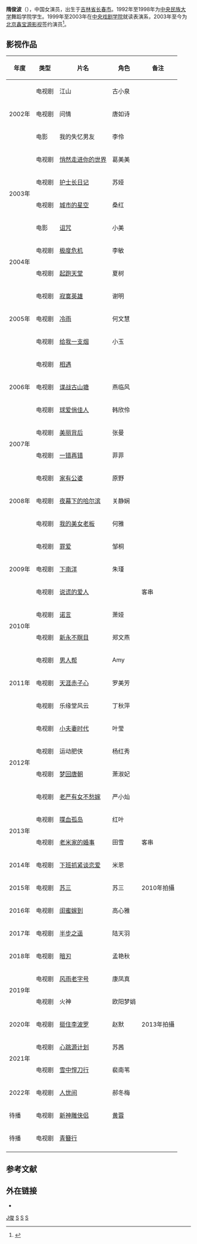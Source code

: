 {{藝人
| 姓名 = 隋俊波
| 類型 = 女演員
| 圖片 = 
| 圖片尺寸 = 
| 圖片簡介 = 
| 英文名 = Junbo Sui
| 綽號 = 波波
| 國籍 = {{PRC}}
| 民族 = [[漢族|漢族]]
| 籍貫 = 
| 出生日期 = {{birth_date_and age|1979|11|25}}
| 出生地點 = {{CHN}}[[吉林省|吉林省]][[长春市|长春市]]
| 職業 = [[演員|演員]]
| 語言 = [[普通話|普通話]]
| 父母 = 
| 教育程度 = [[中央戏剧学院|中央戏剧学院]]表演系
| 音樂類型 = 
| 出道日期 = 
| 代表作 =  
| 活躍年代 = 2003年至今
| 經紀公司 = [[北京鑫宝源影视|北京鑫宝源影视]]}}
'''隋俊波'''（{{bd|1979年|11月25日|}}），中国女演员，出生于[[吉林省|吉林省]][[长春市|长春市]]。1992年至1998年为[[中央民族大学|中央民族大学]]舞蹈学院学生。1999年至2003年在[[中央戏剧学院|中央戏剧学院]]就读表演系，2003年至今为[[北京鑫宝源影视|北京鑫宝源影视]]签约演员<ref>{{cite web|title=隋俊波详细介绍|url=http://data.yule.sohu.com/star/data/17/17360/details.shtml|accessdate=2013-06-08|deadurl=yes|archiveurl=https://web.archive.org/web/20120805164234/http://data.yule.sohu.com/star/data/17/17360/details.shtml|archivedate=2012-08-05}}</ref>。

==影视作品==
{|class="wikitable"
!年度||类型||片名||角色||备注 
|-
|rowspan="3" |2002年||电视剧||江山||古小泉||
|-
|电视剧||问情||唐如诗||
|-
|电影||我的失忆男友||李伶||
|-
|rowspan="4" |2003年||电视剧||[[悄然走进你的世界|悄然走进你的世界]]||葛美美 ||
|-
|电视剧||[[护士长日记|护士长日记]]||苏娅 ||
|-
|电视剧||[[城市的星空|城市的星空]]||桑红||
|-
|电影||[[诅咒|诅咒]]||小美||
|-
|rowspan="2" |2004年 ||电视剧||[[极度危机|极度危机]]||李敏||
|-
|电视剧||[[起跑天堂|起跑天堂]]||夏树||
|-
|rowspan="3" |2005年||电视剧||[[寂寞英雄|寂寞英雄]]||谢明||
|-
|电视剧||[[冷雨|冷雨]]||何文慧||
|-
|电视剧||[[给我一支烟|给我一支烟]]||小玉||
|-
|rowspan="3" |2006年||电视剧||[[相遇|相遇]]|| ||
|-
|电视剧||[[谍战古山塘|谍战古山塘]]||燕临风||
|-
|电视剧||[[球爱俏佳人|球爱俏佳人]]||韩欣伶||
|-
|rowspan="2" |2007年||电视剧||[[美丽背后|美丽背后]]||张曼||
|-
|电视剧||[[一错再错|一错再错]]||菲菲||
|-
|rowspan="3" |2008年||电视剧||[[家有公婆|家有公婆]]||原野||
|-
|电视剧||[[夜幕下的哈尔滨|夜幕下的哈尔滨]]||关静娴||
|-
|电视剧||[[我的美女老板|我的美女老板]]||何雅||
|-
|rowspan="3" |2009年||电视剧||[[罪爱|罪爱]]||邹桐||
|-
|电视剧||[[下南洋|下南洋]]||朱瑾||
|-
|电视剧||[[说谎的爱人|说谎的爱人]]|| ||客串
|-
|rowspan="2" |2010年 ||电视剧||[[诺言|诺言]]||萧娅||
|-
|电视剧||[[新永不瞑目|新永不瞑目]]||郑文燕||
|-
|rowspan="3" |2011年 ||电视剧||[[男人帮|男人帮]]||Amy||
|-
|电视剧||[[天涯赤子心|天涯赤子心]]||罗美芳||
|-
|电视剧||乐缘堂风云||丁秋萍||
|-
|rowspan="4"|2012年 ||电视剧||[[小夫妻时代|小夫妻时代]]||叶莹||
|-
|电视剧||运动肥侠||杨红秀||
|-
|电视剧||[[梦回唐朝|梦回唐朝]]||萧淑妃||
|-
|电视剧||[[老严有女不愁嫁|老严有女不愁嫁]]||严小灿||
|-
|rowspan="2" |2013年||电视剧||[[喋血孤岛|喋血孤岛]]||红叶||
|-
|电视剧||[[老米家的婚事|老米家的婚事]]||田雪||客串
|-
|rowspan="1" |2014年||电视剧||[[下班抓紧谈恋爱|下班抓紧谈恋爱]]||米恩||
|-
|2015年||电视剧||[[苏三_(电视剧)|苏三]]||苏三||2010年拍攝
|-
|2016年||电视剧||[[闺蜜嫁到|闺蜜嫁到]]||高心雅|| 
|-
|2017年||电视剧||[[半步之遥|半步之遥]]||陆天羽|| 
|-
|2018年||电视剧||[[暗刃|暗刃]]|| 孟艳秋||
|-
|rowspan="2" |2019年||电视剧||[[风雨老字号|风雨老字号]]||康凤真 ||
|-
|电视剧||火神||欧阳梦娟 ||
|-
| 2020年||电视剧||[[挺住李波罗|挺住李波罗]]||赵默||2013年拍攝
|-
|rowspan="2" |2021年||电视剧||[[心跳源计划|心跳源计划]]||苏茜 ||
|-
| 电视剧||[[雪中悍刀行|雪中悍刀行]]||裴南苇  ||     
|-
|2022年||  电视剧 ||[[人世间_(电视剧)|人世间]] || 郝冬梅 ||  	
|-
|rowspan="1" |待播||电视剧||[[新神雕侠侣|新神雕侠侣]]||[[黄蓉|黄蓉]]||
|-
|rowspan="1" |待播||电视剧|| [[青簪行|青簪行]]||  ||     
|-
|}

==参考文献==
<references/>

==外在链接==
*{{cite web|title=隋俊波 新浪微博|url=http://www.weibo.com/suijunbo|accessdate=2013-06-08}}

[[Category:隋姓|J俊]]
[[Category:長春人|S]]
[[Category:中國电视女演員|S]]
[[Category:中央戲劇學院校友|S]]